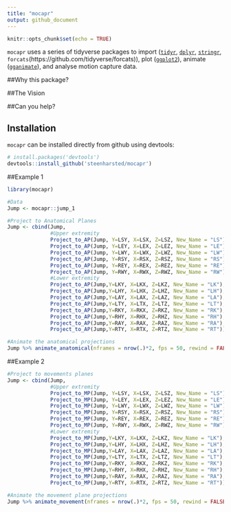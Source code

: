 ```yaml
---
title: "mocapr"
output: github_document
---
```

<!-- README.md is generated from README.Rmd. Please edit that file -->

```r
knitr::opts_chunk$set(echo = TRUE)
```

`mocapr` uses a series of tidyverse packages to import ([`tidyr`](https://github.com/tidyverse/tidyr), [`dplyr`](https://github.com/tidyverse/dplyr), [`stringr`](https://github.com/tidyverse/stringr), `forcats`(https://github.com/tidyverse/forcats)), plot ([`ggplot2`](https://github.com/tidyverse/ggplot2)), animate ([`gganimate`](https://github.com/thomasp85/gganimate)), and analyse motion capture data.

##Why this package?

##The Vision

##Can you help?

## Installation
`mocapr` can  be installed directly from github using devtools:

```r
# install.packages('devtools')
devtools::install_github('steenharsted/mocapr')
```


##Example 1
```r
library(mocapr)

#Data
Jump <- mocapr::jump_1

#Project to Anatomical Planes 
Jump <- cbind(Jump,
              #Upper extremity
              Project_to_AP(Jump, Y=LSY, X=LSX, Z=LSZ, New_Name = "LS"),
              Project_to_AP(Jump, Y=LEY, X=LEX, Z=LEZ, New_Name = "LE"),
              Project_to_AP(Jump, Y=LWY, X=LWX, Z=LWZ, New_Name = "LW"),
              Project_to_AP(Jump, Y=RSY, X=RSX, Z=RSZ, New_Name = "RS"),
              Project_to_AP(Jump, Y=REY, X=REX, Z=REZ, New_Name = "RE"),
              Project_to_AP(Jump, Y=RWY, X=RWX, Z=RWZ, New_Name = "RW"),
              #Lower extremity
              Project_to_AP(Jump,Y=LKY, X=LKX, Z=LKZ, New_Name = "LK"),
              Project_to_AP(Jump,Y=LHY, X=LHX, Z=LHZ, New_Name = "LH"),
              Project_to_AP(Jump,Y=LAY, X=LAX, Z=LAZ, New_Name = "LA"),
              Project_to_AP(Jump,Y=LTY, X=LTX, Z=LTZ, New_Name = "LT"),
              Project_to_AP(Jump,Y=RKY, X=RKX, Z=RKZ, New_Name = "RK"),
              Project_to_AP(Jump,Y=RHY, X=RHX, Z=RHZ, New_Name = "RH"),
              Project_to_AP(Jump,Y=RAY, X=RAX, Z=RAZ, New_Name = "RA"),
              Project_to_AP(Jump,Y=RTY, X=RTX, Z=RTZ, New_Name = "RT"))

#Animate the anatomical projections
Jump %>% animate_anatomical(nframes = nrow(.)*2, fps = 50, rewind = FALSE)
```

##Example 2
```r
#Project to movements planes
Jump <- cbind(Jump,
              #Upper extremity
              Project_to_MP(Jump, Y=LSY, X=LSX, Z=LSZ, New_Name = "LS"),
              Project_to_MP(Jump, Y=LEY, X=LEX, Z=LEZ, New_Name = "LE"),
              Project_to_MP(Jump, Y=LWY, X=LWX, Z=LWZ, New_Name = "LW"),
              Project_to_MP(Jump, Y=RSY, X=RSX, Z=RSZ, New_Name = "RS"),
              Project_to_MP(Jump, Y=REY, X=REX, Z=REZ, New_Name = "RE"),
              Project_to_MP(Jump, Y=RWY, X=RWX, Z=RWZ, New_Name = "RW"),
              #Lower extremity
              Project_to_MP(Jump,Y=LKY, X=LKX, Z=LKZ, New_Name = "LK"),
              Project_to_MP(Jump,Y=LHY, X=LHX, Z=LHZ, New_Name = "LH"),
              Project_to_MP(Jump,Y=LAY, X=LAX, Z=LAZ, New_Name = "LA"),
              Project_to_MP(Jump,Y=LTY, X=LTX, Z=LTZ, New_Name = "LT"),
              Project_to_MP(Jump,Y=RKY, X=RKX, Z=RKZ, New_Name = "RK"),
              Project_to_MP(Jump,Y=RHY, X=RHX, Z=RHZ, New_Name = "RH"),
              Project_to_MP(Jump,Y=RAY, X=RAX, Z=RAZ, New_Name = "RA"),
              Project_to_MP(Jump,Y=RTY, X=RTX, Z=RTZ, New_Name = "RT"))

#Animate the movement plane projections
Jump %>% animate_movement(nframes = nrow(.)*2, fps = 50, rewind = FALSE)
```



